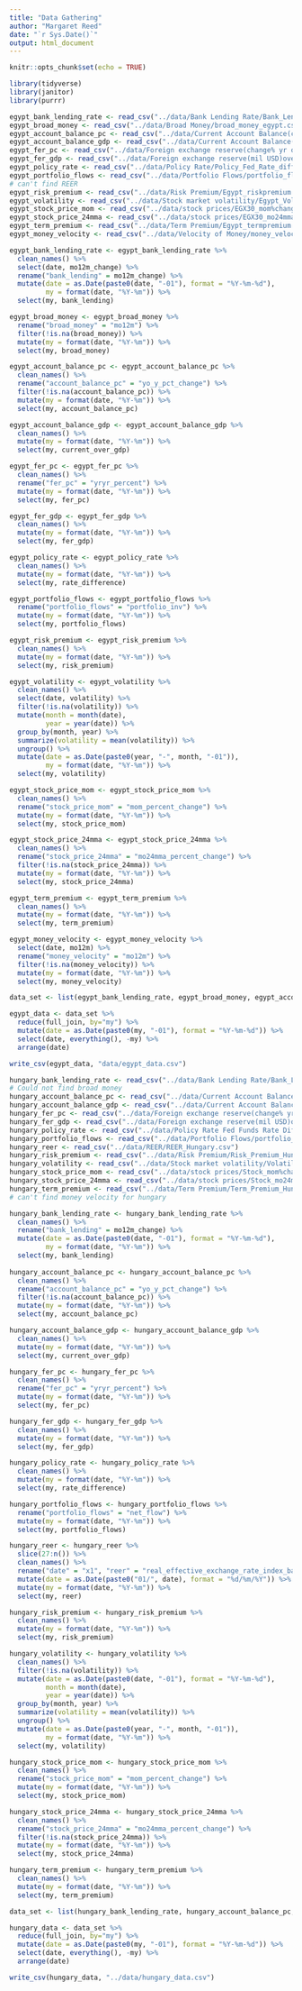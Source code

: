 ```yaml
---
title: "Data Gathering"
author: "Margaret Reed"
date: "`r Sys.Date()`"
output: html_document
---
```


```r
knitr::opts_chunk$set(echo = TRUE)
```

```r
library(tidyverse)
library(janitor)
library(purrr)
```




```r
egypt_bank_lending_rate <- read_csv("../data/Bank Lending Rate/Bank_Lending_Rate_mo12m_Change_Egypt.csv")
egypt_broad_money <- read_csv("../data/Broad Money/broad_money_egypt.csv")
egypt_account_balance_pc <- read_csv("../data/Current Account Balance(change% yr over yr)/Egypt_monthly_yroveryr.csv")
egypt_account_balance_gdp <- read_csv("../data/Current Account Balance(overGDP)/Egypt_currentovergdp.csv")
egypt_fer_pc <- read_csv("../data/Foreign exchange reserve(change% yr over yr)/FER_yryr%_Egypt.csv")
egypt_fer_gdp <- read_csv("../data/Foreign exchange reserve(mil USD)overGDP/FER_GDP_ratio_Egypt.csv")
egypt_policy_rate <- read_csv("../data/Policy Rate/Policy_Fed_Rate_diff_Egypt.csv")
egypt_portfolio_flows <- read_csv("../data/Portfolio Flows/portfolio_flows_egypt.csv")
# can't find REER
egypt_risk_premium <- read_csv("../data/Risk Premium/Egypt_riskpremium.csv")
egypt_volatility <- read_csv("../data/Stock market volatility/Egypt_Volatility.csv")
egypt_stock_price_mom <- read_csv("../data/stock prices/EGX30_mom%change.csv")
egypt_stock_price_24mma <- read_csv("../data/stock prices/EGX30_mo24mma_change.csv")
egypt_term_premium <- read_csv("../data/Term Premium/Egypt_termpremium.csv")
egypt_money_velocity <- read_csv("../data/Velocity of Money/money_velocity_egypt.csv")
```

```r
egypt_bank_lending_rate <- egypt_bank_lending_rate %>%
  clean_names() %>%
  select(date, mo12m_change) %>%
  rename("bank_lending" = mo12m_change) %>%
  mutate(date = as.Date(paste0(date, "-01"), format = "%Y-%m-%d"),
         my = format(date, "%Y-%m")) %>%
  select(my, bank_lending)

egypt_broad_money <- egypt_broad_money %>%
  rename("broad_money" = "mo12m") %>%
  filter(!is.na(broad_money)) %>%
  mutate(my = format(date, "%Y-%m")) %>%
  select(my, broad_money)

egypt_account_balance_pc <- egypt_account_balance_pc %>%
  clean_names() %>%
  rename("account_balance_pc" = "yo_y_pct_change") %>%
  filter(!is.na(account_balance_pc)) %>%
  mutate(my = format(date, "%Y-%m")) %>%
  select(my, account_balance_pc)

egypt_account_balance_gdp <- egypt_account_balance_gdp %>%
  clean_names() %>%
  mutate(my = format(date, "%Y-%m")) %>%
  select(my, current_over_gdp)

egypt_fer_pc <- egypt_fer_pc %>%
  clean_names() %>%
  rename("fer_pc" = "yryr_percent") %>%
  mutate(my = format(date, "%Y-%m")) %>%
  select(my, fer_pc)

egypt_fer_gdp <- egypt_fer_gdp %>%
  clean_names() %>%
  mutate(my = format(date, "%Y-%m")) %>%
  select(my, fer_gdp)

egypt_policy_rate <- egypt_policy_rate %>%
  clean_names() %>%
  mutate(my = format(date, "%Y-%m")) %>%
  select(my, rate_difference)

egypt_portfolio_flows <- egypt_portfolio_flows %>%
  rename("portfolio_flows" = "portfolio_inv") %>%
  mutate(my = format(date, "%Y-%m")) %>%
  select(my, portfolio_flows)

egypt_risk_premium <- egypt_risk_premium %>%
  clean_names() %>%
  mutate(my = format(date, "%Y-%m")) %>%
  select(my, risk_premium)

egypt_volatility <- egypt_volatility %>%
  clean_names() %>%
  select(date, volatility) %>%
  filter(!is.na(volatility)) %>%
  mutate(month = month(date), 
         year = year(date)) %>%
  group_by(month, year) %>%
  summarize(volatility = mean(volatility)) %>%
  ungroup() %>%
  mutate(date = as.Date(paste0(year, "-", month, "-01")),
         my = format(date, "%Y-%m")) %>%
  select(my, volatility)

egypt_stock_price_mom <- egypt_stock_price_mom %>%
  clean_names() %>%
  rename("stock_price_mom" = "mom_percent_change") %>%
  mutate(my = format(date, "%Y-%m")) %>%
  select(my, stock_price_mom)

egypt_stock_price_24mma <- egypt_stock_price_24mma %>%
  clean_names() %>%
  rename("stock_price_24mma" = "mo24mma_percent_change") %>%
  filter(!is.na(stock_price_24mma)) %>%
  mutate(my = format(date, "%Y-%m")) %>%
  select(my, stock_price_24mma)

egypt_term_premium <- egypt_term_premium %>%
  clean_names() %>%
  mutate(my = format(date, "%Y-%m")) %>%
  select(my, term_premium)

egypt_money_velocity <- egypt_money_velocity %>%
  select(date, mo12m) %>%
  rename("money_velocity" = "mo12m") %>%
  filter(!is.na(money_velocity)) %>%
  mutate(my = format(date, "%Y-%m")) %>%
  select(my, money_velocity)
```


```r
data_set <- list(egypt_bank_lending_rate, egypt_broad_money, egypt_account_balance_pc, egypt_account_balance_gdp, egypt_fer_pc, egypt_fer_gdp, egypt_policy_rate, egypt_portfolio_flows, egypt_risk_premium, egypt_volatility, egypt_stock_price_mom, egypt_stock_price_24mma, egypt_term_premium, egypt_money_velocity)

egypt_data <- data_set %>%
  reduce(full_join, by="my") %>%
  mutate(date = as.Date(paste0(my, "-01"), format = "%Y-%m-%d")) %>%
  select(date, everything(), -my) %>%
  arrange(date)
```

```r
write_csv(egypt_data, "data/egypt_data.csv")
```

```r
hungary_bank_lending_rate <- read_csv("../data/Bank Lending Rate/Bank_Lending_Rate_mo12m_Change_Hungary.csv")
# Could not find broad money
hungary_account_balance_pc <- read_csv("../data/Current Account Balance(change% yr over yr)/Curr_Acnt_Balance_yroveryr_Hungary.csv")
hungary_account_balance_gdp <- read_csv("../data/Current Account Balance(overGDP)/Curr_Acnt_Balance_Over_GDP_Hungary.csv")
hungary_fer_pc <- read_csv("../data/Foreign exchange reserve(change% yr over yr)/FER_yryr%_Hungary.csv")
hungary_fer_gdp <- read_csv("../data/Foreign exchange reserve(mil USD)overGDP/FER_GDP_ratio_Hungary.csv")
hungary_policy_rate <- read_csv("../data/Policy Rate Fed Funds Rate Diff/Policy_Fed_Rate_diff_AVG_Hungary.csv")
hungary_portfolio_flows <- read_csv("../data/Portfolio Flows/portfolio_flows_hungary.csv")
hungary_reer <- read_csv("../data/REER/REER_Hungary.csv")
hungary_risk_premium <- read_csv("../data/Risk Premium/Risk_Premium_Hungary.csv")
hungary_volatility <- read_csv("../data/Stock market volatility/Volatility_Hungary.csv")
hungary_stock_price_mom <- read_csv("../data/stock prices/Stock_mom%change_Hungary.csv")
hungary_stock_price_24mma <- read_csv("../data/stock prices/Stock_mo24mma_Hungary.csv")
hungary_term_premium <- read_csv("../data/Term Premium/Term_Premium_Hungary.csv")
# can't find money velocity for hungary
```

```r
hungary_bank_lending_rate <- hungary_bank_lending_rate %>%
  clean_names() %>%
  rename("bank_lending" = mo12m_change) %>%
  mutate(date = as.Date(paste0(date, "-01"), format = "%Y-%m-%d"),
         my = format(date, "%Y-%m")) %>%
  select(my, bank_lending)
  
hungary_account_balance_pc <- hungary_account_balance_pc %>%
  clean_names() %>%
  rename("account_balance_pc" = "yo_y_pct_change") %>%
  filter(!is.na(account_balance_pc)) %>%
  mutate(my = format(date, "%Y-%m")) %>%
  select(my, account_balance_pc)

hungary_account_balance_gdp <- hungary_account_balance_gdp %>%
  clean_names() %>%
  mutate(my = format(date, "%Y-%m")) %>%
  select(my, current_over_gdp)

hungary_fer_pc <- hungary_fer_pc %>%
  clean_names() %>%
  rename("fer_pc" = "yryr_percent") %>%
  mutate(my = format(date, "%Y-%m")) %>%
  select(my, fer_pc)

hungary_fer_gdp <- hungary_fer_gdp %>%
  clean_names() %>%
  mutate(my = format(date, "%Y-%m")) %>%
  select(my, fer_gdp)

hungary_policy_rate <- hungary_policy_rate %>%
  clean_names() %>%
  mutate(my = format(date, "%Y-%m")) %>%
  select(my, rate_difference)

hungary_portfolio_flows <- hungary_portfolio_flows %>%
  rename("portfolio_flows" = "net_flow") %>%
  mutate(my = format(date, "%Y-%m")) %>%
  select(my, portfolio_flows)

hungary_reer <- hungary_reer %>%
  slice(27:n()) %>%
  clean_names() %>%
  rename("date" = "x1", "reer" = "real_effective_exchange_rate_index_based_on_consumer_price_index") %>%
  mutate(date = as.Date(paste0("01/", date), format = "%d/%m/%Y")) %>%
  mutate(my = format(date, "%Y-%m")) %>%
  select(my, reer)

hungary_risk_premium <- hungary_risk_premium %>%
  clean_names() %>%
  mutate(my = format(date, "%Y-%m")) %>%
  select(my, risk_premium)

hungary_volatility <- hungary_volatility %>%
  clean_names() %>%
  filter(!is.na(volatility)) %>%
  mutate(date = as.Date(paste0(date, "-01"), format = "%Y-%m-%d"),
         month = month(date), 
         year = year(date)) %>%
  group_by(month, year) %>%
  summarize(volatility = mean(volatility)) %>%
  ungroup() %>%
  mutate(date = as.Date(paste0(year, "-", month, "-01")),
         my = format(date, "%Y-%m")) %>%
  select(my, volatility)

hungary_stock_price_mom <- hungary_stock_price_mom %>%
  clean_names() %>%
  rename("stock_price_mom" = "mom_percent_change") %>%
  mutate(my = format(date, "%Y-%m")) %>%
  select(my, stock_price_mom)

hungary_stock_price_24mma <- hungary_stock_price_24mma %>%
  clean_names() %>%
  rename("stock_price_24mma" = "mo24mma_percent_change") %>%
  filter(!is.na(stock_price_24mma)) %>%
  mutate(my = format(date, "%Y-%m")) %>%
  select(my, stock_price_24mma)

hungary_term_premium <- hungary_term_premium %>%
  clean_names() %>%
  mutate(my = format(date, "%Y-%m")) %>%
  select(my, term_premium)
```


```r
data_set <- list(hungary_bank_lending_rate, hungary_account_balance_pc, hungary_account_balance_gdp, hungary_fer_pc, hungary_fer_gdp, hungary_policy_rate, hungary_portfolio_flows, hungary_reer, hungary_risk_premium, hungary_volatility, hungary_stock_price_mom, hungary_stock_price_24mma, hungary_term_premium)

hungary_data <- data_set %>%
  reduce(full_join, by="my") %>%
  mutate(date = as.Date(paste0(my, "-01"), format = "%Y-%m-%d")) %>%
  select(date, everything(), -my) %>%
  arrange(date)
```

```r
write_csv(hungary_data, "../data/hungary_data.csv")
```

